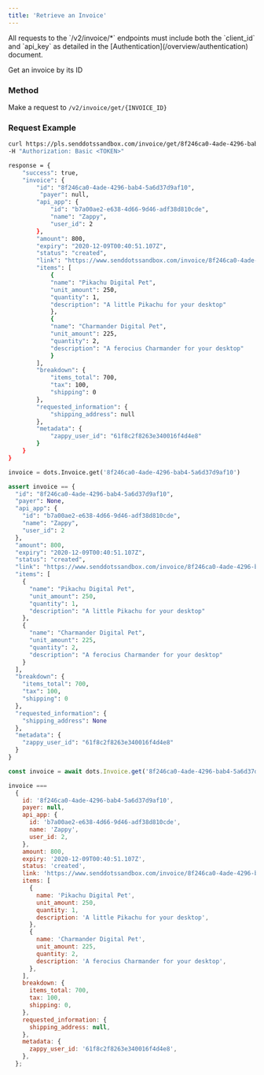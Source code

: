```yaml
---
title: 'Retrieve an Invoice'
---
```


<Note>
  All requests to the `/v2/invoice/*` endpoints must include both the
  `client_id` and `api_key` as detailed in the
  [Authentication](/overview/authentication) document.
</Note>

Get an invoice by its ID

### Method

Make a request to `/v2/invoice/get/{INVOICE_ID}`

### Request Example

<CodeGroup>

```bash cURL
curl https://pls.senddotssandbox.com/invoice/get/8f246ca0-4ade-4296-bab4-5a6d37d9af10 \
-H "Authorization: Basic <TOKEN>"

response = {
    "success": true,
    "invoice": {
        "id": "8f246ca0-4ade-4296-bab4-5a6d37d9af10",
         "payer": null,
        "api_app": {
            "id": "b7a00ae2-e638-4d66-9d46-adf38d810cde",
            "name": "Zappy",
            "user_id": 2
        },
        "amount": 800,
        "expiry": "2020-12-09T00:40:51.107Z",
        "status": "created",
        "link": "https://www.senddotssandbox.com/invoice/8f246ca0-4ade-4296-bab4-5a6d37d9af10",
        "items": [
            {
            "name": "Pikachu Digital Pet",
            "unit_amount": 250,
            "quantity": 1,
            "description": "A little Pikachu for your desktop"
            },
            {
            "name": "Charmander Digital Pet",
            "unit_amount": 225,
            "quantity": 2,
            "description": "A ferocius Charmander for your desktop"
            }
        ],
        "breakdown": {
            "items_total": 700,
            "tax": 100,
            "shipping": 0
        },
        "requested_information": {
            "shipping_address": null
        },
        "metadata": {
            "zappy_user_id": "61f8c2f8263e340016f4d4e8"
        }
    }
}

```

```python Python
invoice = dots.Invoice.get('8f246ca0-4ade-4296-bab4-5a6d37d9af10')

assert invoice == {
  "id": "8f246ca0-4ade-4296-bab4-5a6d37d9af10",
  "payer": None,
  "api_app": {
    "id": "b7a00ae2-e638-4d66-9d46-adf38d810cde",
    "name": "Zappy",
    "user_id": 2
  },
  "amount": 800,
  "expiry": "2020-12-09T00:40:51.107Z",
  "status": "created",
  "link": "https://www.senddotssandbox.com/invoice/8f246ca0-4ade-4296-bab4-5a6d37d9af10",
  "items": [
    {
      "name": "Pikachu Digital Pet",
      "unit_amount": 250,
      "quantity": 1,
      "description": "A little Pikachu for your desktop"
    },
    {
      "name": "Charmander Digital Pet",
      "unit_amount": 225,
      "quantity": 2,
      "description": "A ferocius Charmander for your desktop"
    }
  ],
  "breakdown": {
    "items_total": 700,
    "tax": 100,
    "shipping": 0
  },
  "requested_information": {
    "shipping_address": None
  },
  "metadata": {
    "zappy_user_id": "61f8c2f8263e340016f4d4e8"
  }
}
```

```javascript NodeJS
const invoice = await dots.Invoice.get('8f246ca0-4ade-4296-bab4-5a6d37d9af10');

invoice ===
  {
    id: '8f246ca0-4ade-4296-bab4-5a6d37d9af10',
    payer: null,
    api_app: {
      id: 'b7a00ae2-e638-4d66-9d46-adf38d810cde',
      name: 'Zappy',
      user_id: 2,
    },
    amount: 800,
    expiry: '2020-12-09T00:40:51.107Z',
    status: 'created',
    link: 'https://www.senddotssandbox.com/invoice/8f246ca0-4ade-4296-bab4-5a6d37d9af10',
    items: [
      {
        name: 'Pikachu Digital Pet',
        unit_amount: 250,
        quantity: 1,
        description: 'A little Pikachu for your desktop',
      },
      {
        name: 'Charmander Digital Pet',
        unit_amount: 225,
        quantity: 2,
        description: 'A ferocius Charmander for your desktop',
      },
    ],
    breakdown: {
      items_total: 700,
      tax: 100,
      shipping: 0,
    },
    requested_information: {
      shipping_address: null,
    },
    metadata: {
      zappy_user_id: '61f8c2f8263e340016f4d4e8',
    },
  };
```

</CodeGroup>
